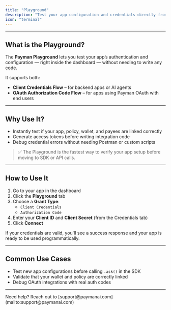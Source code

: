 ```yaml
---
title: "Playground"
description: "Test your app configuration and credentials directly from the dashboard"
icon: "terminal"
---
```


---

## What is the Playground?

The **Payman Playground** lets you test your app’s authentication and configuration — right inside the dashboard — without needing to write any code.

It supports both:

- **Client Credentials Flow** – for backend apps or AI agents
- **OAuth Authorization Code Flow** – for apps using Payman OAuth with end users

---

## Why Use It?

- Instantly test if your app, policy, wallet, and payees are linked correctly
- Generate access tokens before writing integration code
- Debug credential errors without needing Postman or custom scripts

> ✅ The Playground is the fastest way to verify your app setup before moving to SDK or API calls.

---

## How to Use It

1. Go to your app in the dashboard  
2. Click the **Playground** tab  
3. Choose a **Grant Type**:
   - `Client Credentials`
   - `Authorization Code`
4. Enter your **Client ID** and **Client Secret** (from the Credentials tab)
5. Click **Connect**

If your credentials are valid, you'll see a success response and your app is ready to be used programmatically.

---

## Common Use Cases

- Test new app configurations before calling `.ask()` in the SDK
- Validate that your wallet and policy are correctly linked
- Debug OAuth integrations with real auth codes

---

<Note>
	Need help? Reach out to [support@paymanai.com](mailto:support@paymanai.com)
</Note>